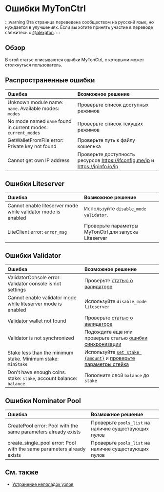 # Ошибки MyTonCtrl

:::warning
Эта страница переведена сообществом на русский язык, но нуждается в улучшениях. Если вы хотите принять участие в переводе свяжитесь с [@alexgton](https://t.me/alexgton).
:::

## Обзор

В этой статье описываются ошибки MyTonCtrl, с которыми может столкнуться пользователь.

## Распространенные ошибки

| Ошибка                                                                                                | Возможное решение                                                                                                                            |
| :---------------------------------------------------------------------------------------------------- | :------------------------------------------------------------------------------------------------------------------------------------------- |
| Unknown module name: `name`. Available modes: `modes` | Проверьте список доступных режимов                                                                                                           |
| No mode named `name` found in current modes: `current_modes`                          | Проверьте список текущих режимов                                                                                                             |
| GetWalletFromFile error: Private key not found                                        | Проверьте путь к файлу кошелька                                                                                                              |
| Cannot get own IP address                                                                             | Проверьте доступность ресурсов https://ifconfig.me/ip и https://ipinfo.io/ip |

## Ошибки Liteserver

| Ошибка                                                        | Возможное решение                                     |
| :------------------------------------------------------------ | :---------------------------------------------------- |
| Cannot enable liteserver mode while validator mode is enabled | Используйте `disable_mode validator`. |
| LiteClient error: `error_msg`                 | Проверьте параметры MyTonCtrl для запуска Liteserver  |

## Ошибки Validator

| Ошибка                                                                                                              | Возможное решение                                                                                                                                                                                               |
| :------------------------------------------------------------------------------------------------------------------ | :-------------------------------------------------------------------------------------------------------------------------------------------------------------------------------------------------------------- |
| ValidatorConsole error: Validator console is not settings                                           | Проверьте [статью о валидаторе](/v3/guidelines/nodes/nodes-troubleshooting#validator-console-is-not-settings)                                                                                                   |
| Cannot enable validator mode while liteserver mode is enabled                                                       | Используйте `disable_mode liteserver`                                                                                                                                                                           |
| Validator wallet not found                                                                                          | Проверьте [статью о валидаторе](/v3/guidelines/nodes/running-nodes/validator-node#view-the-list-of-wallets)                                                                                                     |
| Validator is not synchronized                                                                                       | Подождите еще или проверьте статью [ошибки синхронизации](/v3/guidelines/nodes/nodes-troubleshooting#about-no-progress-in-node-synchronization-within-3-hours)                                                  |
| Stake less than the minimum stake. Minimum stake: `minStake`                        | Используйте [`set stake {amount}`](/v3/guidelines/nodes/running-nodes/validator-node#your-validator-is-now-ready) и [проверьте параметры стейка](/v3/documentation/network/configs/blockchain-configs#param-17) |
| Don't have enough coins. stake: `stake`, account balance: `balance` | Пополните свой `balance` до `stake`                                                                                                                                                                             |

## Ошибки Nominator Pool

| Ошибка                                                                                                                           | Возможное решение                                    |
| :------------------------------------------------------------------------------------------------------------------------------- | :--------------------------------------------------- |
| CreatePool error: Pool with the same parameters already exists                                                   | Проверьте `pools_list` на наличие существующих пулов |
| create_single_pool error: Pool with the same parameters already exists | Проверьте `pools_list` на наличие существующих пулов |

## См. также

- [Устранение неполадок узлов](/v3/guidelines/nodes/nodes-troubleshooting)
